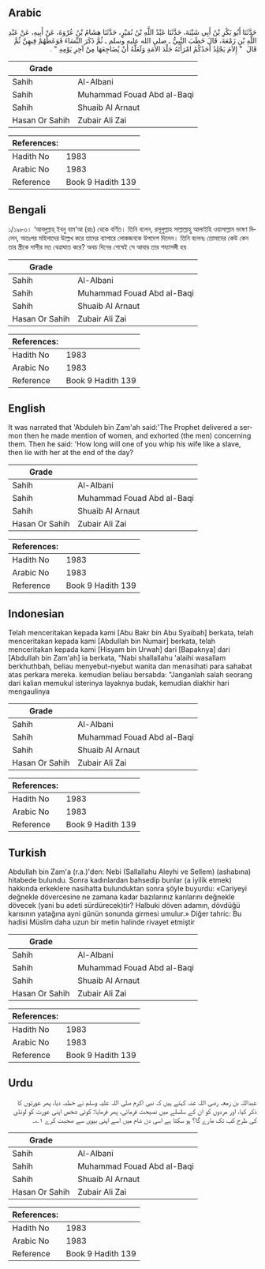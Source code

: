 ## Arabic


<div dir="rtl" lang="ar" style={{fontSize:'larger',backgroundColor:'#f8f9fa',padding:20}}>
حَدَّثَنَا أَبُو بَكْرِ بْنُ أَبِي شَيْبَةَ، حَدَّثَنَا عَبْدُ اللَّهِ بْنُ نُمَيْرٍ، حَدَّثَنَا هِشَامُ بْنُ عُرْوَةَ، عَنْ أَبِيهِ، عَنْ عَبْدِ اللَّهِ بْنِ زَمْعَةَ، قَالَ خَطَبَ النَّبِيُّ ـ صلى الله عليه وسلم ـ ثُمَّ ذَكَرَ النِّسَاءَ فَوَعَظَهُمْ فِيهِنَّ ثُمَّ قَالَ ‏ "‏ إِلاَمَ يَجْلِدُ أَحَدُكُمُ امْرَأَتَهُ جَلْدَ الأَمَةِ وَلَعَلَّهُ أَنْ يُضَاجِعَهَا مِنْ آخِرِ يَوْمِهِ ‏"‏ ‏.‏
</div>
<div style={{backgroundColor:'#f8f9fa',padding:20, marginBottom: 10}}><table> <thead> <tr> <th>Grade</th> <th></th> </tr> </thead> <tbody> <tr><td>Sahih</td><td>Al-Albani</td></tr><tr><td>Sahih</td><td>Muhammad Fouad Abd al-Baqi</td></tr><tr><td>Sahih</td><td>Shuaib Al Arnaut</td></tr><tr><td>Hasan Or Sahih</td><td>Zubair Ali Zai</td></tr></tbody></table><table> <thead> <tr> <th>References:</th> <th></th> </tr> </thead> <tbody><tr><td>Hadith No</td><td>1983</td></tr><tr><td>Arabic No</td><td>1983</td></tr><tr><td>Reference</td><td>Book 9 Hadith 139</td></tr></tbody></table></div>

## Bengali


<div dir="ltr" lang="bn" style={{fontSize:'larger',backgroundColor:'#f8f9fa',padding:20}}>
১/১৯৮৩। ‘আবদুল্লাহ্ ইবনু যাম‘আ (রাঃ) থেকে বর্ণিত। তিনি বলেন, রসূলুল্লাহ সাল্লাল্লাহু আলাইহি ওয়াসাল্লাম ভাষণ দিলেন, অতঃপর মহিলাদের উল্লেখ করে তাদের ব্যাপারে লোকজনকে উপদেশ দিলেন। তিনি বলেনঃ তোমাদের কেউ কেন তার স্ত্রীকে দাসীর মত বেত্রাঘাত করে? অথচ দিনের শেষেই সে আবার তার শয্যাসঙ্গী হয়
</div>
<div style={{backgroundColor:'#f8f9fa',padding:20, marginBottom: 10}}><table> <thead> <tr> <th>Grade</th> <th></th> </tr> </thead> <tbody> <tr><td>Sahih</td><td>Al-Albani</td></tr><tr><td>Sahih</td><td>Muhammad Fouad Abd al-Baqi</td></tr><tr><td>Sahih</td><td>Shuaib Al Arnaut</td></tr><tr><td>Hasan Or Sahih</td><td>Zubair Ali Zai</td></tr></tbody></table><table> <thead> <tr> <th>References:</th> <th></th> </tr> </thead> <tbody><tr><td>Hadith No</td><td>1983</td></tr><tr><td>Arabic No</td><td>1983</td></tr><tr><td>Reference</td><td>Book 9 Hadith 139</td></tr></tbody></table></div>

## English


<div dir="ltr" lang="en" style={{fontSize:'larger',backgroundColor:'#f8f9fa',padding:20}}>
It was narrated that 'Abduleh bin Zam'ah said:'The Prophet delivered a sermon then he made mention of women, and exhorted (the men) concerning them. Then he said: 'How long will one of you whip his wife like a slave, then lie with her at the end of the day?
</div>
<div style={{backgroundColor:'#f8f9fa',padding:20, marginBottom: 10}}><table> <thead> <tr> <th>Grade</th> <th></th> </tr> </thead> <tbody> <tr><td>Sahih</td><td>Al-Albani</td></tr><tr><td>Sahih</td><td>Muhammad Fouad Abd al-Baqi</td></tr><tr><td>Sahih</td><td>Shuaib Al Arnaut</td></tr><tr><td>Hasan Or Sahih</td><td>Zubair Ali Zai</td></tr></tbody></table><table> <thead> <tr> <th>References:</th> <th></th> </tr> </thead> <tbody><tr><td>Hadith No</td><td>1983</td></tr><tr><td>Arabic No</td><td>1983</td></tr><tr><td>Reference</td><td>Book 9 Hadith 139</td></tr></tbody></table></div>

## Indonesian


<div dir="ltr" lang="id" style={{fontSize:'larger',backgroundColor:'#f8f9fa',padding:20}}>
Telah menceritakan kepada kami [Abu Bakr bin Abu Syaibah] berkata, telah menceritakan kepada kami [Abdullah bin Numair] berkata, telah menceritakan kepada kami [Hisyam bin Urwah] dari [Bapaknya] dari [Abdullah bin Zam'ah] ia berkata, "Nabi shallallahu 'alaihi wasallam berkhuthbah, beliau menyebut-nyebut wanita dan menasihati para sahabat atas perkara mereka. kemudian beliau bersabda: "Janganlah salah seorang dari kalian memukul isterinya layaknya budak, kemudian diakhir hari mengaulinya
</div>
<div style={{backgroundColor:'#f8f9fa',padding:20, marginBottom: 10}}><table> <thead> <tr> <th>Grade</th> <th></th> </tr> </thead> <tbody> <tr><td>Sahih</td><td>Al-Albani</td></tr><tr><td>Sahih</td><td>Muhammad Fouad Abd al-Baqi</td></tr><tr><td>Sahih</td><td>Shuaib Al Arnaut</td></tr><tr><td>Hasan Or Sahih</td><td>Zubair Ali Zai</td></tr></tbody></table><table> <thead> <tr> <th>References:</th> <th></th> </tr> </thead> <tbody><tr><td>Hadith No</td><td>1983</td></tr><tr><td>Arabic No</td><td>1983</td></tr><tr><td>Reference</td><td>Book 9 Hadith 139</td></tr></tbody></table></div>

## Turkish


<div dir="ltr" lang="tr" style={{fontSize:'larger',backgroundColor:'#f8f9fa',padding:20}}>
Abdullah bin Zam'a (r.a.)'den: Nebi (Sallallahu Aleyhi ve Sellem) (ashabına) hitabede bulundu. Sonra kadınlardan bahsedip bunlar (a iyilik etmek) hakkında erkeklere nasihatta bulunduktan sonra şöyle buyurdu: «Cariyeyi değnekle dövercesine ne zamana kadar bazılarınız karılarını değnekle dövecek (yani bu adeti sürdürecek)tir? Halbuki döven adamın, dövdüğü karısının yatağına ayni günün sonunda girmesi umulur.» Diğer tahric: Bu hadisi Müslim daha uzun bir metin halinde rivayet etmiştir
</div>
<div style={{backgroundColor:'#f8f9fa',padding:20, marginBottom: 10}}><table> <thead> <tr> <th>Grade</th> <th></th> </tr> </thead> <tbody> <tr><td>Sahih</td><td>Al-Albani</td></tr><tr><td>Sahih</td><td>Muhammad Fouad Abd al-Baqi</td></tr><tr><td>Sahih</td><td>Shuaib Al Arnaut</td></tr><tr><td>Hasan Or Sahih</td><td>Zubair Ali Zai</td></tr></tbody></table><table> <thead> <tr> <th>References:</th> <th></th> </tr> </thead> <tbody><tr><td>Hadith No</td><td>1983</td></tr><tr><td>Arabic No</td><td>1983</td></tr><tr><td>Reference</td><td>Book 9 Hadith 139</td></tr></tbody></table></div>

## Urdu


<div dir="rtl" lang="ur" style={{fontSize:'larger',backgroundColor:'#f8f9fa',padding:20}}>
عبداللہ بن زمعہ رضی اللہ عنہ کہتے ہیں کہ نبی اکرم صلی اللہ علیہ وسلم نے خطبہ دیا، پھر عورتوں کا ذکر کیا، اور مردوں کو ان کے سلسلے میں نصیحت فرمائی، پھر فرمایا: کوئی شخص اپنی عورت کو لونڈی کی طرح کب تک مارے گا؟ ہو سکتا ہے اسی دن شام میں اسے اپنی بیوی سے صحبت کرے ۱؎۔
</div>
<div style={{backgroundColor:'#f8f9fa',padding:20, marginBottom: 10}}><table> <thead> <tr> <th>Grade</th> <th></th> </tr> </thead> <tbody> <tr><td>Sahih</td><td>Al-Albani</td></tr><tr><td>Sahih</td><td>Muhammad Fouad Abd al-Baqi</td></tr><tr><td>Sahih</td><td>Shuaib Al Arnaut</td></tr><tr><td>Hasan Or Sahih</td><td>Zubair Ali Zai</td></tr></tbody></table><table> <thead> <tr> <th>References:</th> <th></th> </tr> </thead> <tbody><tr><td>Hadith No</td><td>1983</td></tr><tr><td>Arabic No</td><td>1983</td></tr><tr><td>Reference</td><td>Book 9 Hadith 139</td></tr></tbody></table></div>